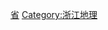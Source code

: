 {{Catnav|頁面分類|各種主題的頁面分類|依中国各省来作的分类|中国各省城市}}
{{Commonscat|Cities in Zhejiang}}

[[Category:中国各省城市|省]]
[[Category:浙江地理|Category:浙江地理]]
